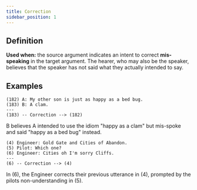 ```yaml
---
title: Correction
sidebar_position: 1
---
```


## Definition

**Used when:** the source argument indicates an intent to correct **mis-speaking** in the target argument.
The hearer, who may also be the speaker, believes that the speaker has not said what they actually intended to say.


## Examples

```
(182) A: My other son is just as happy as a bed bug.
(183) B: A clam.
---
(183) -- Correction --> (182)
```
B believes A intended to use the idiom "happy as a clam" but mis-spoke and said "happy as a bed bug" instead.

```
(4) Engineer: Gold Gate and Cities of Abandon.
(5) Pilot: Which one?
(6) Engineer: Cities oh I'm sorry Cliffs.
---
(6) -- Correction --> (4)
```
In (6), the Engineer corrects their previous utterance in (4), prompted by the pilots non-understanding in (5).